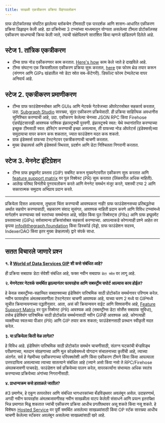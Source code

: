 ```yaml
---
title: साखळी एकत्रीकरण प्रक्रिया विहंगावलोकन
---
```


ग्राफ प्रोटोकॉलसह संघटित झालेल्या ब्लॉकचेन टीमसाठी एक पारदर्शक आणि शासन-आधारित एकीकरण प्रक्रिया डिझाइन केली आहे. ह्या प्रक्रियेच्या 3 टप्प्यांच्या माध्यमातून योग्यता असलेल्या टीमला प्रोटोकॉलसह एकीकरण साधण्याची क्रिया केली जाते, त्याची संक्षेपितपणे सारांशित किंवा म्हणजे खंडितपणे दिलेले आहे.

## स्टेज 1. तांत्रिक एकत्रीकरण

-   टीम्स ग्राफ नोड एकीकरणवर काम करतात. [Here's how](/new-chain-integration/) काम केले जाते हे दाखविले आहे.
-   टीम्स संघटना एक क्रियाशीलता एकीकरण प्रक्रिया सुरू करतात, [here](https://forum.thegraph.com/c/governance-gips/new-chain-support/71) एक फोरम थ्रेड तयार करून (संगणन आणि GIPs खंडातील नवे डेटा स्रोत सब-कॅटेगरी). डिफॉल्ट फोरम टेम्पलेटचा वापर अनिवार्य आहे.

## स्टेज 2. एकत्रीकरण प्रमाणीकरण

-   टीम्स ग्राफ फाउंडेशनसोबत आणि GUIs आणि नेटवर्क गेटवेजच्या ऑपरेटरसोबत सहकार्य करतात, उदा. [Subgraph Studio](https://thegraph.com/studio/) सारख्या, सुंदर एकीकरण प्रक्रियेसाठी. ही प्रक्रिया साहित्यिक अवधानीस सुनिश्चित करण्याची आहे, उदा. एकीकरण केलेल्या चेनच्या JSON RPC किंवा Firehose एंडपॉइंटसारखी आवश्यक पाश्विक इंफ्रास्ट्रक्ची पुरवणी. इंफ्रास्ट्रक्चे स्वत: येथे स्थानांतरित करण्याच्या इच्छुक टीमसाठी स्वत: होस्टिंग करण्याची इच्छा असल्यास, ती ग्राफच्या नोड ऑपरेटर्स (इंडेक्सर्स)च्या समुदायाचा वापर करून करू शकतात, ज्यात फाउंडेशन मदत करू शकतो.
-   ग्राफ इंडेक्सर्स ग्राफच्या टेस्टनेटवर एकत्रीकरणाची चाचणी करतात.
-   मुख्य डेव्हलपर्स आणि इंडेक्सर्स स्थिरता, प्रदर्शन आणि डेटा निश्चितता निगरानी करतात.

## स्टेज 3. मेननेट इंटिग्रेशन

-   टीम्स ग्राफ इम्प्रूवमेंट प्रस्ताव (GIP) सबमिट करून मुख्यनेटवरील एकीकरण सुरू करतात आणि [feature support matrix](https://github.com/graphprotocol/indexer/blob/main/docs/feature-support-matrix.md) वर पुल रिक्वेस्ट (PR) सुरू करतात (लिंकवरील अधिक माहिती).
-   आलेख परिषद विनंतीचे पुनरावलोकन करते आणि मेननेट समर्थन मंजूर करते, यशस्वी टप्पा 2 आणि सकारात्मक समुदाय अभिप्राय प्रदान करते.

* * *

प्रक्रियेला दिसत असल्यास, तुम्हाला चिंता करण्याची आवश्यकता नाही! ग्राफ फाउंडेशनसच्या प्रतिबद्धतेचा अर्थात सहयोग करण्यासाठी, सहकारण संवाद सुसंगत, आवश्यक माहिती प्रदान करणे आणि विविध टप्प्यांमध्ये मार्गदर्शन करण्याच्या सर्व स्तरांच्या समर्थनात आहे, सहित किंवा पुल रिक्वेस्ट्स (PRs) आणि ग्राफ इम्प्रूवमेंट प्रस्तावाच्या (GIPs) सर्वसामान्य प्रक्रियांसोबत सहकार्य करण्याच्या. आपल्याकडे कोणत्याही प्रश्ने आहेत तर कृपया [info@thegraph.foundation](mailto:info@thegraph.foundation) किंवा डिस्कॉर्ड (पेड्रो, ग्राफ फाउंडेशन सदस्य, IndexerDAO किंवा इतर मुख्य डेव्हलपर्स) द्वारे संपर्क साधा.

* * *

## सतत विचारले जाणारे प्रश्न

**१. हे [World of Data Services GIP](https://forum.thegraph.com/t/gip-0042-a-world-of-data-services/3761) शी कसे संबंधित आहे?**

ही प्रक्रिया सबग्राफ डेटा सेवेशी संबंधित आहे, फक्त नवीन सबग्राफ `डेटा स्रोत` वर लागू आहे.

**२. मेननेटवर नेटवर्क समर्थित झाल्यानंतर फायरहोस आणि सबस्ट्रीम सपोर्ट आल्यास काय होईल?**

हे केवळ सबस्ट्रीम्स-सहाय्यित सबग्राफ्सच्या इंडेक्सिंग पारिश्रमिक साठी प्रोटोकॉल समर्थनावर परिणाम करेल. नवीन फायरहोस अंमलबजावणीला टेस्टनेटवर चाचणी आवश्यक आहे, याच्या चरण 2 मध्ये या GIPमध्ये सूचीत क्रियान्वयनाच्या पद्धतीनुसार. आता, असं की क्रियान्वयन वाईट आणि विश्वसनीय आहे, [Feature Support Matrix](https://github.com/graphprotocol/indexer/blob/main/docs/feature-support-matrix.md) वर पुल रिक्वेस्ट (PR) आवश्यक आहे (सबस्ट्रीम्स डेटा सोर्सेस सबग्राफ सुविधा), तसेच इंडेक्सिंग पारिश्रमिक साठी प्रोटोकॉल समर्थनासाठी नवीन GIPही आवश्यक आहे. कोणत्याही व्यक्तीच्या स्वतःच्या पीआर (PR) आणि GIP तयार करू शकता; फाउंडेशनसाठी प्रस्थान स्वीकृती मदत करेल.

**३. या प्रक्रियेला किती वेळ लागेल?**

हे विविध आहे. इंडेक्सिंग पारिश्रमिक साठी प्रोटोकॉल समर्थन चाचणीसाठी, संलग्न घटकांची बॅन्डविड्थ परीक्षणाच्या, मतदान संग्रहणाच्या आणि मूल कोडबेसमध्ये योगदान संचालनाच्या कृतींची आहे, त्याच्या अंतर्गत. सर्व हे नेहमीच्या एकीकरणाच्या परिपक्वतेशी आणि किंवा एकीकरण टीमने किंवा किंवा आपल्याला उत्तरदायित्व असल्याच्या त्याच्या सातत्याने संबंधित आहे (ज्याने असो किंवा नसो ते RPC/Firehose अंमलबजावणी पाचवडे). फाउंडेशन सर्व प्रक्रियेच्या पालन करेल, वापरकर्त्यांना संभाव्यतः अधिक स्वतंत्र करण्याच्या प्रक्रियेच्या अंगांच्या निगरानीसाठी.

**४. प्राधान्यक्रम कसे हाताळले जातील?**

\#3 प्रमाणेच, हे एकूण तत्परतेवर आणि संबंधित भागधारकांच्या बँडविड्थवर अवलंबून असेल. उदाहरणार्थ, अगदी नवीन फायरहॉस अंमलबजावणीसह नवीन साखळीला वाटप केलेली संसाधने आणि प्रयत्न इतरांपेक्षा भिन्न प्रमाणात मिळू शकतात ज्यांची एकीकरण प्रक्रिया आधीच प्रगतीपथावर असू शकते किंवा नसू शकते. हे विशेषतः [Hosted Service](https://thegraph.com/hosted-service) वर पूर्वी समर्थित असलेल्या साखळ्यांसाठी किंवा OP स्टॅक सारख्या आधीच चाचणी केलेल्या स्टॅकवर अवलंबून असलेल्या साखळ्यांसाठी खरे आहे.
